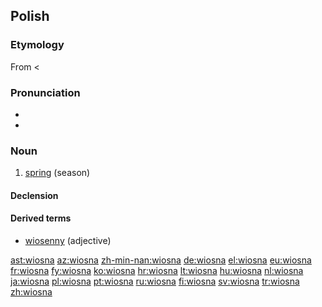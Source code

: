 ==Polish==

===Etymology===
From {{proto|Slavic|vesna|lang=pl}} < {{proto|Indo-European||lang=pl}}

===Pronunciation===
* {{IPA|lang=pl|/ˈvʲɔsna/}}
* {{audio|pl-wiosna.ogg|audio}}

===Noun===
{{infl|pl|noun|g=f}}

# [[spring]] (season)

====Declension====
{{pl-decl-noun
|wiosna|wiosny
|wiosny|wiosen
|wiośnie|wiosnom
|wiosnę|wiosny
|wiosną|wiosnami
|wiośnie|wiosnach
|wiosno|wiosny
}}

====Derived terms====
* [[wiosenny]] (adjective)

[[ast:wiosna]]
[[az:wiosna]]
[[zh-min-nan:wiosna]]
[[de:wiosna]]
[[el:wiosna]]
[[eu:wiosna]]
[[fr:wiosna]]
[[fy:wiosna]]
[[ko:wiosna]]
[[hr:wiosna]]
[[lt:wiosna]]
[[hu:wiosna]]
[[nl:wiosna]]
[[ja:wiosna]]
[[pl:wiosna]]
[[pt:wiosna]]
[[ru:wiosna]]
[[fi:wiosna]]
[[sv:wiosna]]
[[tr:wiosna]]
[[zh:wiosna]]